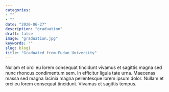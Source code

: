 ```yaml
---
categories:
- ""
- ""
date: "2020-06-27"
description: "graduation"
draft: false
image: "graduation.jpg"
keywords: ""
slug: blog1
title: "Graduated from Fudan University"
---
```


Nullam et orci eu lorem consequat tincidunt vivamus et sagittis magna sed nunc rhoncus condimentum sem. In efficitur ligula tate urna. Maecenas massa sed magna lacinia magna pellentesque lorem ipsum dolor. Nullam et orci eu lorem consequat tincidunt. Vivamus et sagittis tempus.